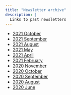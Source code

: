 ```yaml
---
title: "Newsletter archive"
description: |
  Links to past newsletters
---
```


- [2021 October](files/Newsletters/Newsletter-2021-10.pdf)
- [2021 September](files/Newsletters/Newsletter-2021-09.pdf)
- [2021 August](files/Newsletters/Newsletter-2021-08.pdf)
- [2021 May](files/Newsletters/Newsletter-2021-05.pdf)
- [2021 April](files/Newsletters/Newsletter-2021-04.pdf)
- [2021 February](files/Newsletters/Newsletter-2021-02.pdf)
- [2020 November](files/Newsletters/Newsletter-2020-11.pdf)
- [2020 October](files/Newsletters/Newsletter-2020-10.pdf)
- [2020 September](files/Newsletters/Newsletter-2020-09.pdf)
- [2020 August](files/Newsletters/Newsletter-2020-08.pdf)
- [2020 June](files/Newsletters/Newsletter-2020-06.pdf)


